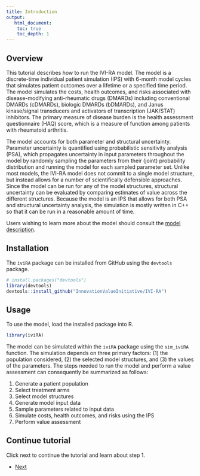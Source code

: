 ```yaml
---
title: Introduction
output: 
   html_document:
    toc: true
    toc_depth: 1
--- 
```


## Overview
This tutorial describes how to run the IVI-RA model. The model is a discrete-time individual patient simulation (IPS) with 6-month model cycles that simulates patient outcomes over a lifetime or a specified time period. The model simulates the costs, health outcomes, and risks associated with disease-modifying anti-rheumatic drugs (DMARDs) including conventional DMARDs (cDMARDs), biologic DMARDs (bDMARDs), and Janus kinase/signal transducers and activators of transcription (JAK/STAT) inhibitors. The primary measure of disease burden is the health assessment questionnaire (HAQ) score, which is a measure of function among patients with rheumatoid arthritis. 

The model accounts for both parameter and structural uncertainty. Parameter uncertainty is quantified using probabilistic sensitivity analysis (PSA), which propagates uncertainty in input parameters throughout the model by randomly sampling the parameters from their (joint) probability distribution and running the model for each sampled parameter set. Unlike most models, the IVI-RA model does not commit to a single model structure, but instead allows for a number of scientifically defensible approaches. Since the model can be run for any of the model structures, structural uncertainty can be evaluated by comparing estimates of value across the different structures. Because the model is an IPS that allows for both PSA and structural uncertainty analysis, the simulation is mostly written in C++ so that it can be run in a reasonable amount of time. 

Users wishing to learn more about the model should consult the [model description](https://innovationvalueinitiative.github.io/IVI-RA/model-description/model-description.pdf).  

## Installation
The `iviRA` package can be installed from GitHub using the `devtools` package.

```r
# install.packages("devtools")
library(devtools)
devtools::install_github("InnovationValueInitiative/IVI-RA")
```

## Usage
To use the model, load the installed package into R.

```r
library(iviRA)
```

The model can be simulated within the `iviRA` package using the `sim_iviRA` function. The simulation depends on three primary factors: (1) the population considered, (2) the selected model structures, and (3) the values of the parameters. The steps needed to run the model and perform a value assessment can consequently be summarized as follows:

1. Generate a patient population
2. Select treatment arms
3. Select model structures
4. Generate model input data
5. Sample parameters related to input data
6. Simulate costs, health outcomes, and risks using the IPS
7. Perform value assessment 

## Continue tutorial
Click next to continue the tutorial and learn about step 1.  

<div>
<ul class="pager">
  <li class="next"><a href="01-population.html">Next</a></li>
</ul>
</div>